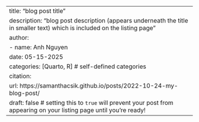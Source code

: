 ---
title: "blog post title"
description: "blog post description (appears underneath the title in smaller text) which is included on the listing page"
author:
  - name: Anh Nguyen
date: 05-15-2025
categories: [Quarto, R] # self-defined categories
citation: 
  url: https://samanthacsik.github.io/posts/2022-10-24-my-blog-post/ 
draft: false # setting this to `true` will prevent your post from appearing on your listing page until you're ready!
---